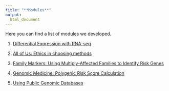 ```yaml
---
title: "**Modules**"
output:
  html_document
---
```


Here you can find a list of modules we developed.

1. [Differential Expression with RNA-seq](module/rnaseq_de.html)

2. [All of Us: Ethics in choosing methods](module/AOU_methods.html)

3. [Family Markers: Using Multiply-Affected Families to Identify Risk Genes](module/family_markers.html)

4. [Genomic Medicine: Polygenic Risk Score Calculation](module/genomic_med_prs.html)

5. [Using Public Genomic Databases](module/public_databases.html)


